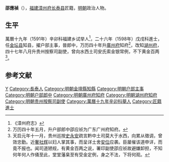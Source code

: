 '''邵應禎'''（{{bd|？||？|catIdx=}}），[[福建|福建]][[漳州府|漳州府]][[长泰县|长泰县]]匠籍，[[明朝|明朝]]政治人物。

== 生平 ==
萬曆十九年（1591年）辛卯科福建乡试举人<ref>《漳州府志》</ref>，二十六年（1598年）戊戌科進士，任[[金坛县|金坛县]]知县，擢户部主事，晉郎中，万历四十年升[[廣州府|廣州府]]知府<ref>万历四十年五月，升户部郎中邵应祯为广东广州府知府。</ref>，改知[[湖州府|湖州府]]，四十七年八月升贵州按察司副使，曾向水西土司安氏索金银常例，不下黄金百两<ref>天启元年十一月，贵州巡按[[史永安|史永安]]疏言黔中土司莫大于水西，向累从徵调，曾效忠勤。近[[奢社辉|奢社辉]]以妇人掌其事，而呈详土舍[[安位|安位]]应袭。臣屡催该道申详，而竟不报也。闻司道陋规，有黄金百两之说，署印副使邵应祯故避嫌卸担，不知何年何人作俑至此，堂堂藩臬至有受金定例，身之不法，下将何观。</ref>。

==参考文献==
{{reflist}}

{{萬曆二十六年戊戌科殿試金榜}}
{{DEFAULTSORT:}}
[[Category:邵姓|Y]]
[[Category:長泰人|Category:長泰人]]
[[Category:明朝金壇縣知縣|Category:明朝金壇縣知縣]]
[[Category:明朝户部主事|Category:明朝户部主事]]
[[Category:明朝户部郎中|Category:明朝户部郎中]]
[[Category:明朝廣州府知府|Category:明朝廣州府知府]]
[[Category:明朝湖州府知府|Category:明朝湖州府知府]]
[[Category:明朝贵州按察司副使|Category:明朝贵州按察司副使]]
[[Category:萬曆十九年辛卯科舉人|Category:萬曆十九年辛卯科舉人]]
[[Category:匠籍進士|Category:匠籍進士]]